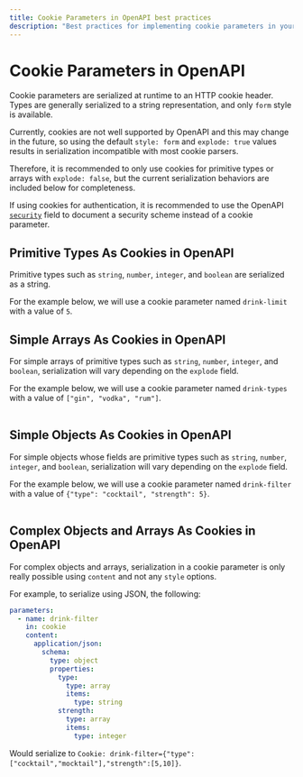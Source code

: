 ```yaml
---
title: Cookie Parameters in OpenAPI best practices
description: "Best practices for implementing cookie parameters in your OpenAPI specification."
---
```


# Cookie Parameters in OpenAPI

Cookie parameters are serialized at runtime to an HTTP cookie header. Types are generally serialized to a string representation, and only `form` style is available.

Currently, cookies are not well supported by OpenAPI and this may change in the future, so using the default `style: form` and `explode: true` values results in serialization incompatible with most cookie parsers.

Therefore, it is recommended to only use cookies for primitive types or arrays with `explode: false`, but the current serialization behaviors are included below for completeness.

If using cookies for authentication, it is recommended to use the OpenAPI [`security`](/openapi/security) field to document a security scheme instead of a cookie parameter.

## Primitive Types As Cookies in OpenAPI

Primitive types such as `string`, `number`, `integer`, and `boolean` are serialized as a string.

For the example below, we will use a cookie parameter named `drink-limit` with a value of `5`.

<Table
  title="Primitive Types Serialization"
  data={[
    {
      style: "`form`",
      explodeTrue: "`Cookie: drink-limit=5` (default)",
      explodeFalse: "`Cookie: drink-limit=5`"
    }
  ]}
  columns={[
    {
      key: "style",
      header: "Style"
    },
    {
      key: "explodeTrue",
      header: "Explode == `true`"
    },
    {
      key: "explodeFalse",
      header: "Explode == `false`"
    }
  ]}
/>

## Simple Arrays As Cookies in OpenAPI

For simple arrays of primitive types such as `string`, `number`, `integer`, and `boolean`, serialization will vary depending on the `explode` field.

For the example below, we will use a cookie parameter named `drink-types` with a value of `["gin", "vodka", "rum"]`.

<Table
  title="Simple Arrays Serialization"
  data={[
    {
      style: "`form`",
      explodeTrue: "`Cookie: drink-types=gin&drink-types=vodka&drink-types=rum` (default)",
      explodeFalse: "`Cookie: drink-types=gin,vodka,rum`"
    }
  ]}
  columns={[
    {
      key: "style",
      header: "Style"
    },
    {
      key: "explodeTrue",
      header: "Explode == `true`"
    },
    {
      key: "explodeFalse",
      header: "Explode == `false`"
    }
  ]}
/>

## Simple Objects As Cookies in OpenAPI

For simple objects whose fields are primitive types such as `string`, `number`, `integer`, and `boolean`, serialization will vary depending on the `explode` field.

For the example below, we will use a cookie parameter named `drink-filter` with a value of `{"type": "cocktail", "strength": 5}`.

<Table
  title="Simple Objects Serialization"
  data={[
    {
      style: "`form`",
      explodeTrue: "`Cookie: type=cocktail&strength=5` (default)",
      explodeFalse: "`Cookie: drink-filter=type,cocktail,strength,5`"
    }
  ]}
  columns={[
    {
      key: "style",
      header: "Style"
    },
    {
      key: "explodeTrue",
      header: "Explode == `true`"
    },
    {
      key: "explodeFalse",
      header: "Explode == `false`"
    }
  ]}
/>

## Complex Objects and Arrays As Cookies in OpenAPI

For complex objects and arrays, serialization in a cookie parameter is only really possible using `content` and not any `style` options.

For example, to serialize using JSON, the following:

```yaml
parameters:
  - name: drink-filter
    in: cookie
    content:
      application/json:
        schema:
          type: object
          properties:
            type:
              type: array
              items:
                type: string
            strength:
              type: array
              items:
                type: integer
```

Would serialize to `Cookie: drink-filter={"type":["cocktail","mocktail"],"strength":[5,10]}`.
